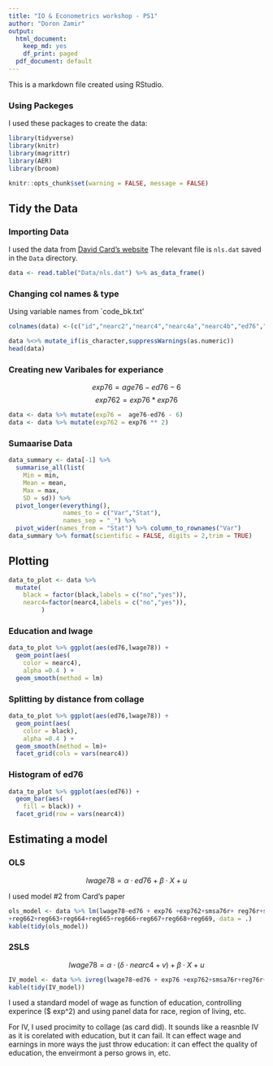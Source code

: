 ```yaml
---
title: "IO & Econometrics workshop - PS1"
author: "Doron Zamir"
output:
  html_document:
    keep_md: yes
    df_print: paged
  pdf_document: default
---
```

This is a markdown file created using RStudio.

### Using Packeges
I used these packages to create the data:

```r
library(tidyverse)
library(knitr)
library(magrittr)
library(AER)
library(broom)
```
```r
knitr::opts_chunk$set(warning = FALSE, message = FALSE)
```

## Tidy the Data
### Importing Data
 
I used the data from [David Card's website](https://davidcard.berkeley.edu/data_sets.html) 
The relevant file is `nls.dat` saved in the `Data` directory.

```r
data <- read.table("Data/nls.dat") %>% as_data_frame()
```
### Changing col names & type

Using variable names from `code_bk.txt'

```r
colnames(data) <-(c("id","nearc2","nearc4","nearc4a","nearc4b","ed76","ed66","age76","daded","nodaded","momed","nomomed","weight","momdad14","sinmom14","step14","reg661","reg662","reg663","reg664","reg665","reg666","reg667","reg668","reg669","south66","work76","work78","lwage76","lwage78","famed","black","smsa76r","smsa78r","reg76r","reg78r","reg80r","smsa66r","wage76","wage78","wage80","noint78","noint80","enroll76","enroll78","enroll80","kww","iq","marsta76","marsta78","marsta80","libcrd14"))

data %<>% mutate_if(is_character,suppressWarnings(as.numeric))
head(data)
```
### Creating new Varibales for experiance
$$exp76=age76-ed76-6$$
$$exp762=exp76*exp76$$
```r
data <- data %>% mutate(exp76 =  age76-ed76 - 6)
data <- data %>% mutate(exp762 = exp76 ** 2)
```

### Sumaarise Data

```r
data_summary <- data[-1] %>%
  summarise_all(list(
    Min = min, 
    Mean = mean, 
    Max = max,
    SD = sd)) %>%
  pivot_longer(everything(),
               names_to = c("Var","Stat"),
               names_sep = "_") %>%
  pivot_wider(names_from = "Stat") %>% column_to_rownames("Var") 
data_summary %>% format(scientific = FALSE, digits = 2,trim = TRUE)  
```

## Plotting


```r
data_to_plot <- data %>% 
  mutate(
    black = factor(black,labels = c("no","yes")),
    nearc4=factor(nearc4,labels = c("no","yes")),
         )
```
### Education and lwage

```r
data_to_plot %>% ggplot(aes(ed76,lwage78)) +
  geom_point(aes(
    color = nearc4),
    alpha =0.4 ) +
  geom_smooth(method = lm)
```

### Splitting by distance from collage

```r
data_to_plot %>% ggplot(aes(ed76,lwage78)) +
  geom_point(aes(
    color = black),
    alpha =0.4 ) +
  geom_smooth(method = lm)+
  facet_grid(cols = vars(nearc4))
```

### Histogram of ed76

```r
data_to_plot %>% ggplot(aes(ed76)) + 
  geom_bar(aes(
    fill = black)) + 
  facet_grid(row = vars(nearc4))

```

## Estimating a model
### OLS
$$ lwage78 = \alpha \cdot ed76 + \beta \cdot X  + u$$

I used model #2 from Card's paper 
```r
ols_model <- data %>% lm(lwage78~ed76 + exp76 +exp762+smsa76r+ reg76r+smsa66r+              
+reg662+reg663+reg664+reg665+reg666+reg667+reg668+reg669, data = .)
kable(tidy(ols_model))
```

### 2SLS

$$ lwage78 = \alpha \cdot (\delta \cdot nearc4 + v) + \beta \cdot X  + u$$
```r
IV_model <- data %>% ivreg(lwage78~ed76 + exp76 +exp762+smsa76r+reg76r+smsa66r+reg662+reg663+reg664+reg665+reg666+reg667+reg668+reg669|exp76 +exp762+smsa76r+reg76r+smsa66r+reg662+reg663+reg664+reg665+reg666+reg667+reg668+reg669 + nearc4, data = .)
kable(tidy(IV_model))
```


I used a standard model of wage as function of education, controlling experince ($ exp^2) and using panel data for race, region of living, etc.

For IV, I used procimity to collage (as card did). It sounds like a reasnble IV as it is corelated with education, but it can fail. 
It can effect wage and earnings in more ways the just throw education: it can effect the quality of education, the enveirmont a perso grows in, etc.

